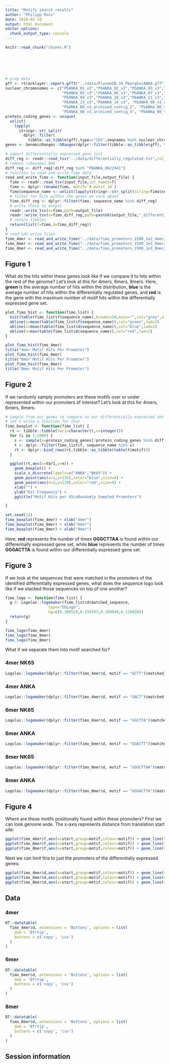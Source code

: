```yaml
---
title: "Motify search results"
author: "Philipp Ross"
date: 2018-02-19
output: html_document
editor_options: 
  chunk_output_type: console
---
```


<!-- The file analysis/chunks.R contains chunks that define default settings
shared across the workflowr files. -->
```r
knitr::read_chunk("chunks.R")
```

<!-- Update knitr chunk options -->
```r
```

<!-- Insert the date the file was last updated -->
```r
```

<!-- Insert the code version (Git commit SHA1) if Git repository exists and R
 package git2r is installed -->
```r
```

<!-- packages -->
```r
```

<!-- custom defined functions -->
```r
```

<!-- Add your analysis here -->

```r
# prep data
gff <- rtracklayer::import.gff3("../data/PlasmoDB-34_PbergheiANKA.gff")
nuclear_chromosomes <- c("PbANKA_01_v3","PbANKA_02_v3","PbANKA_03_v3","PbANKA_04_v3",
                         "PbANKA_05_v3","PbANKA_06_v3","PbANKA_07_v3","PbANKA_08_v3",
                         "PbANKA_09_v3","PbANKA_10_v3","PbANKA_11_v3","PbANKA_12_v3",
                         "PbANKA_13_v3","PbANKA_14_v3", "PbANKA_00_v3_archived_contig_1",
                         "PbANKA_00_v3_archived_contig_2", "PbANKA_00_v3_archived_contig_3",
                         "PbANKA_00_v3_archived_contig_4", "PbANKA_00_v3_archived_contig_5")
protein_coding_genes <- unique(
  unlist(
    lapply(
      stringr::str_split(
        dplyr::filter(
          tibble::as_tibble(gff),type=="CDS",seqnames %in% nuclear_chromosomes)$ID,pattern="[.]"),function(x) x[1])))
genes <- GenomicRanges::GRanges(dplyr::filter(tibble::as_tibble(gff), type=="gene", ID %in% protein_coding_genes))

# import differentially expressed gene list
diff_reg <- readr::read_tsv("../data/differentially_regulated.txt",col_names=F)$X1
# remove ribosomal RNA
diff_reg <- diff_reg[!diff_reg %in% "PBANKA_0622941"]
# function to read and write fimo data
read_and_write_fimo <- function(input_file,output_file) {
  fimo <- readr::read_tsv(input_file,col_names=T)
  fimo <- dplyr::rename(fimo, motif=`# motif_id`)
  fimo$sequence_name <- unlist(lapply(stringr::str_split(string=fimo$sequence_name,pattern="[::]"),function(x) x[1]))
  # filter for hits within the genes we care about
  fimo_diff_reg <- dplyr::filter(fimo, sequence_name %in% diff_reg)
  # write these to output
  readr::write_tsv(x=fimo,path=output_file)
  readr::write_tsv(x=fimo_diff_reg,path=paste0(output_file,"_differentially_expressed.tsv"))
  # return tibbles
  return(list(f=fimo,d=fimo_diff_reg))
}
# read adn write files
fimo_4mer <- read_and_write_fimo("../data/fimo_promoters_1500_1e2_4mer/fimo.txt","../output/fimo_4mer")
fimo_6mer <- read_and_write_fimo("../data/fimo_promoters_1500_1e3_6mer/fimo.txt","../output/fimo_6mer")
fimo_8mer <- read_and_write_fimo("../data/fimo_promoters_1500_1e3_8mer/fimo.txt","../output/fimo_8mer")
```

## Figure 1

What do the hits within these genes look like if we compare it to hits within the rest of the genome? Let's look at this for 4mers, 6mers, 8mers. Here, **green** is the average number of hits within the distribution, **blue** is the average number of hits within the differentially regulated genes, and **red** is the gene with the maximum number of motif hits within the differentially expressed gene set.

```r
plot_fimo_hist <- function(fimo_list) {
  hist(table(fimo_list$f$sequence_name),breaks=20,main="",col="grey",xlab="Hits")
  abline(v=mean(table(fimo_list$f$sequence_name)),col="green",lwd=2)
  abline(v=mean(table(fimo_list$d$sequence_name)),col="blue",lwd=2)
  abline(v=max(table(fimo_list$d$sequence_name)),col="red",lwd=2) 
}

plot_fimo_hist(fimo_4mer)
title("4mer Motif Hits Per Promoter")
plot_fimo_hist(fimo_6mer)
title("6mer Motif Hits Per Promoter")
plot_fimo_hist(fimo_8mer)
title("8mer Motif Hits Per Promoter")
```

## Figure 2

If we randomly samply promoters are these motifs over or under represented within our promoters of interest? Let's look at this for 4mers, 6mers, 8mers.

```r
# sample from our genes to compare to our differentially expressed set of genes
# let's write a function for that
fimo_boxplot <- function(fimo_list) {
  rt <- tibble::tibble(Var1=character(),n=integer())
  for (i in 1:1000) {
    s <- sample(x=protein_coding_genes[!protein_coding_genes %in% diff_reg],size=45,replace=F)
    t <- dplyr::filter(fimo_list$f, sequence_name %in% s)
    rt <- dplyr::bind_rows(rt,tibble::as_tibble(table(t$motif)))
  }

  ggplot(rt,aes(x=Var1,y=n)) + 
    geom_boxplot() + 
    scale_x_discrete(labels=c("ANKA","NK65")) +
    geom_point(aes(x=1,y=135),color="blue",size=4) +
    geom_point(aes(x=2,y=139),color="red",size=4) +
    xlab("") + 
    ylab("Hit Frequency") + 
    ggtitle("Motif Hits per 45\nRandomly Sampled Promoters")

}

set.seed(13)
fimo_boxplot(fimo_4mer) + xlab("4mer")
fimo_boxplot(fimo_6mer) + xlab("6mer")
fimo_boxplot(fimo_8mer) + xlab("8mer")
```

Here, **red** represents the number of times **GGGCTTAA** is found within our differentially expressed gene set, while **blue** represents the number of times **GGGACTTA** is found within our differentially expressed gene set.

## Figure 3

If we look at the sequences that were matched in the promoters of the identified differentially expressed genes, what does the sequence logo look like if we stacked those sequences on top of one another? 

```r
fimo_logo <- function(fimo_list) {
  g <- Logolas::logomaker(fimo_list$d$matched_sequence,
                   type="EDLogo",
                   bg=c(0.390528,0.110397,0.389048,0.110028))
  return(g)
}

fimo_logo(fimo_4mer)
fimo_logo(fimo_6mer)
fimo_logo(fimo_8mer)
```

What if we separate them into motif searched for?

### 4mer NK65

```r
Logolas::logomaker(dplyr::filter(fimo_4mer$d, motif == "GCTT")$matched_sequence,type="EDLogo",bg=c(0.390528,0.110397,0.389048,0.110028))
```

### 4mer ANKA

```r
Logolas::logomaker(dplyr::filter(fimo_4mer$d, motif == "GACT")$matched_sequence,type="EDLogo",bg=c(0.390528,0.110397,0.389048,0.110028))
```

### 6mer NK65

```r
Logolas::logomaker(dplyr::filter(fimo_6mer$d, motif == "GGCTTA")$matched_sequence,type="EDLogo",bg=c(0.390528,0.110397,0.389048,0.110028))
```

### 6mer ANKA

```r
Logolas::logomaker(dplyr::filter(fimo_6mer$d, motif == "GGACTT")$matched_sequence,type="EDLogo",bg=c(0.390528,0.110397,0.389048,0.110028))
```

### 8mer NK65

```r
Logolas::logomaker(dplyr::filter(fimo_8mer$d, motif == "GGGCTTAA")$matched_sequence,type="EDLogo",bg=c(0.390528,0.110397,0.389048,0.110028))
```

### 8mer ANKA

```r
Logolas::logomaker(dplyr::filter(fimo_8mer$d, motif == "GGGACTTA")$matched_sequence,type="EDLogo",bg=c(0.390528,0.110397,0.389048,0.110028))
```

## Figure 4

Where are these motifs positionally found within these promoters? First we can look genome wide. The x-axis represents distance from translation start site:

```r
ggplot(fimo_4mer$f,aes(x=start,group=motif,colour=motif)) + geom_line(stat="density",lwd=2) + ggtitle("4mer\nAll Promoters")
ggplot(fimo_6mer$f,aes(x=start,group=motif,colour=motif)) + geom_line(stat="density",lwd=2) + ggtitle("6mer\nAll Promoters")
ggplot(fimo_8mer$f,aes(x=start,group=motif,colour=motif)) + geom_line(stat="density",lwd=2) + ggtitle("8mer\nAll Promoters")
```

Next we can limit this to just the promoters of the differentially expressed genes:

```r
ggplot(fimo_4mer$d,aes(x=start,group=motif,colour=motif)) + geom_line(stat="density",lwd=2) + ggtitle("4mer\nDifferentially Expressed Promoters")
ggplot(fimo_6mer$d,aes(x=start,group=motif,colour=motif)) + geom_line(stat="density",lwd=2) + ggtitle("6mer\nDifferentially Expressed Promoters")
ggplot(fimo_8mer$d,aes(x=start,group=motif,colour=motif)) + geom_line(stat="density",lwd=2) + ggtitle("8mer\nDifferentially Expressed Promoters")
```

## Data

### 4mer
```r
DT::datatable(
  fimo_4mer$d, extensions = 'Buttons', options = list(
    dom = 'Bfrtip',
    buttons = c('copy', 'csv')
  )
)
```

### 6mer
```r
DT::datatable(
  fimo_6mer$d, extensions = 'Buttons', options = list(
    dom = 'Bfrtip',
    buttons = c('copy', 'csv')
  )
)
```

### 8mer
```r
DT::datatable(
  fimo_8mer$d, extensions = 'Buttons', options = list(
    dom = 'Bfrtip',
    buttons = c('copy', 'csv')
  )
)
```

## Session information

<!-- Insert the session information into the document -->
```r
```
